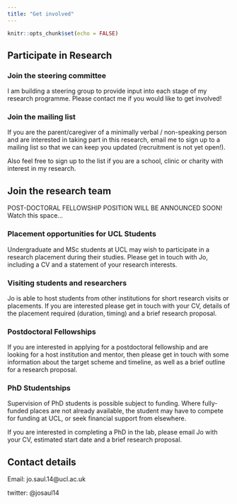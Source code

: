 ```yaml
---
title: "Get involved"
---
```


```r
knitr::opts_chunk$set(echo = FALSE)
```

## Participate in Research

### Join the steering committee

I am building a steering group to provide input into each stage of my research programme. Please contact me if you would like to get involved!

### Join the mailing list

If you are the parent/caregiver of a minimally verbal / non-speaking person and are interested in taking part in this research, email me to sign up to a mailing list so that we can keep you updated (recruitment is not yet open!). 

Also feel free to sign up to the list if you are a school, clinic or charity with interest in my research.

## Join the research team

POST-DOCTORAL FELLOWSHIP POSITION WILL BE ANNOUNCED SOON! Watch this space...

### Placement opportunities for UCL Students

Undergraduate and MSc students at UCL may wish to participate in a research placement during their studies. Please get in touch with Jo, including a CV and a statement of your research interests.

### Visiting students and researchers

Jo is able to host students from other institutions for short research visits or placements. If you are interested please get in touch with your CV, details of the placement required (duration, timing) and a brief research proposal.

### Postdoctoral Fellowships

If you are interested in applying for a postdoctoral fellowship and are looking for a host institution and mentor, then please get in touch with some information about the target scheme and timeline, as well as a brief outline for a research proposal.

### PhD Studentships

Supervision of PhD students is possible subject to funding. Where fully-funded places are not already available, the student may have to compete for funding at UCL, or seek financial support from elsewhere.

If you are interested in completing a PhD in the lab, please email Jo with your CV, estimated start date and a brief research proposal.

## Contact details

Email: jo.saul.14@ucl.ac.uk

twitter: @josaul14
